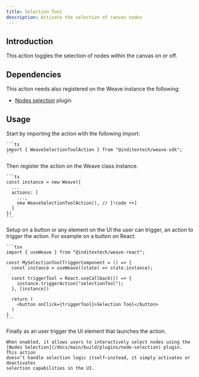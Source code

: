```yaml
---
title: Selection Tool
description: Activate the selection of canvas nodes
---
```



## Introduction

This action toggles the selection of nodes within the canvas on or off.

## Dependencies

This action needs also registered on the Weave instance the following:

- [Nodes selection](/docs/main/build/plugins/nodes-selection) plugin

## Usage

<Accordions>
  <Accordion title="1. Import the action" id="import-action">
    Start by importing the action with the following import:

    ```ts
    import { WeaveSelectionToolAction } from "@inditextech/weave-sdk";
    ```

  </Accordion>
  <Accordion title="2. Register the action" id="register-action">
    Then register the action on the Weave class instance.

    ```ts
    const instance = new Weave({
      ...
      actions: [
        ...,
        new WeaveSelectionToolAction(), // [!code ++]
      ]
    })
    ```

  </Accordion>
  <Accordion title="3. Setup the action trigger" id="setup-action-trigger">
    Setup on a button or any element on the UI the user can trigger, an action
    to trigger the action. For example on a button on React:

    ```tsx
    import { useWeave } from "@inditextech/weave-react";

    const MySelectionToolTriggerComponent = () => {
      const instance = useWeave((state) => state.instance);

      const triggerTool = React.useCallback(() => {
        instance.triggerAction("selectionTool");
      }, [instance])

      return (
        <button onClick={triggerTool}>Selection Tool</button>
      )
    }
    ```

  </Accordion>
  <Accordion title="4. Trigger the action" id="trigger-the-action">
    Finally as an user trigger the UI element that launches the action.

    When enabled, it allows users to interactively select nodes using the
    [Nodes Selection](/docs/main/build/plugins/node-selection) plugin. This action
    doesn’t handle selection logic itself—instead, it simply activates or deactivates
    selection capabilities in the UI.

  </Accordion>
</Accordions>
